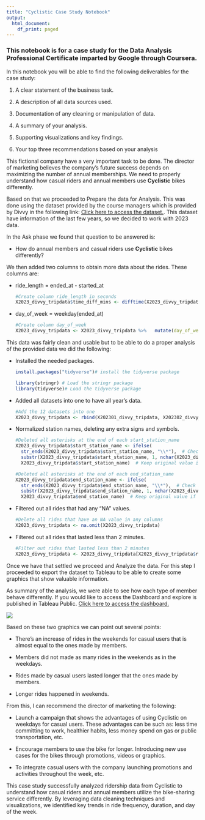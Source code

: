---
title: "Cyclistic Case Study Notebook"
output:
  html_document:
    df_print: paged 
---

### This notebook is for a case study for the **Data Analysis Professional Certificate** imparted by **Google** through **Coursera**.

In this notebook you will be able to find the following deliverables for the case study:

1.  A clear statement of the business task.

2.  A description of all data sources used.

3.  Documentation of any cleaning or manipulation of data.

4.  A summary of your analysis.

5.  Supporting visualizations and key findings.

6.  Your top three recommendations based on your analysis

This fictional company have a very important task to be done. The director of marketing believes the company’s future success depends on maximizing the number of annual memberships. We need to properly understand how casual riders and annual members use **Cyclistic** bikes differently.

Based on that we proceeded to Prepare the data for Analysis. This was done using the dataset provided by the course managers which is provided by Divvy in the following link: [Click here to access the dataset.](https://divvy-tripdata.s3.amazonaws.com/index.html). This dataset have information of the last few years, so we decided to work with 2023 data.

In the Ask phase we found that question to be answered is:

-   How do annual members and casual riders use **Cyclistic** bikes differently?

We then added two columns to obtain more data about the rides. These columns are:

-   ride_length = ended_at - started_at

    ```{r Creating_ride_length_column, eval=FALSE}
    #Create column ride_length in seconds
    X2023_divvy_tripdata$time_diff_mins <- difftime(X2023_divvy_tripdata$ended_at, X2023_divvy_tripdata$started_at, units = "mins") X2023_divvy_tripdata$ride_length <- as.numeric(X2023_divvy_tripdata$time_diff_mins) %% 60 X2023_divvy_tripdata <- select(X2023_divvy_tripdata, -time_diff_mins) X2023_divvy_tripdata$ride_length <- X2023_divvy_tripdata$ride_length * 60
    ```

-   day_of_week = weekday(ended_at)

    ```{r Creating_day_of_week_column, eval=FALSE}
    #Create column day_of_week 
    X2023_divvy_tripdata <- X2023_divvy_tripdata %>%   mutate(day_of_week = weekdays(ended_at))
    ```

This data was fairly clean and usable but to be able to do a proper analysis of the provided data we did the following:

-   Installed the needed packages.

    ```{r Import_Packages, eval=FALSE}
    install.packages("tidyverse")# install the tidyverse package

    library(stringr) # Load the stringr package
    library(tidyverse)# Load the tidyverse package
    ```

-   Added all datasets into one to have all year's data.

    ```{r Merging_Datasets, eval=FALSE}
    #Add the 12 datasets into one 
    X2023_divvy_tripdata <- rbind(X202301_divvy_tripdata, X202302_divvy_tripdata, X202303_divvy_tripdata, X202304_divvy_tripdata, X202305_divvy_tripdata, X202306_divvy_tripdata, X202307_divvy_tripdata, X202308_divvy_tripdata, X202309_divvy_tripdata, X202310_divvy_tripdata, X202311_divvy_tripdata, X202312_divvy_tripdata)
    ```

-   Normalized station names, deleting any extra signs and symbols.

    ```{r Normalizing_Station_Names, eval=FALSE}
    #Deleted all asterisks at the end of each start_station_name
    X2023_divvy_tripdata$start_station_name <- ifelse(
      str_ends(X2023_divvy_tripdata$start_station_name, "\\*"),  # Check if ends with asterisk
      substr(X2023_divvy_tripdata$start_station_name, 1, nchar(X2023_divvy_tripdata$start_station_name) - 1),  # Substring if true
      X2023_divvy_tripdata$start_station_name)  # Keep original value if false

    #Deleted all asterisks at the end of each end_station_name
    X2023_divvy_tripdata$end_station_name <- ifelse(
      str_ends(X2023_divvy_tripdata$end_station_name, "\\*"),  # Check if ends with asterisk 
      substr(X2023_divvy_tripdata$end_station_name, 1, nchar(X2023_divvy_tripdata$end_station_name) - 1),  # Substring if true
      X2023_divvy_tripdata$end_station_name)  # Keep original value if false
    ```

-   Filtered out all rides that had any "NA" values.

    ```{r Handling_NA_Values, eval=FALSE}
    #Delete all rides that have an NA value in any columns 
    X2023_divvy_tripdata <- na.omit(X2023_divvy_tripdata) 
    ```

-   Filtered out all rides that lasted less than 2 minutes.

    ```{r Handling_Short_rides, eval=FALSE}
    #Filter out rides that lasted less than 2 minutes 
    X2023_divvy_tripdata <- X2023_divvy_tripdata[X2023_divvy_tripdata$ride_length >= 120, ]
    ```

Once we have that settled we proceed and Analyze the data. For this step I proceeded to export the dataset to Tableau to be able to create some graphics that show valuable information.

As summary of the analysis, we were able to see how each type of member behave differently. If you would like to access the Dashboard and explore is published in Tableau Public. [Click here to access the dashboard.](https://public.tableau.com/views/CyclisticCaseStudy_17157317913370/Dashboard1?:language=en-US&publish=yes&:sid=&:display_count=n&:origin=viz_share_link)

![](Dashboard 1.png)

Based on these two graphics we can point out several points:

-   There's an increase of rides in the weekends for casual users that is almost equal to the ones made by members.

-   Members did not made as many rides in the weekends as in the weekdays.

-   Rides made by casual users lasted longer that the ones made by members.

-   Longer rides happened in weekends.

From this, I can recommend the director of marketing the following:

-   Launch a campaign that shows the advantages of using Cyclistic on weekdays for casual users. These advantages can be such as: less time committing to work, healthier habits, less money spend on gas or public transportation, etc.

-   Encourage members to use the bike for longer. Introducing new use cases for the bikes through promotions, videos or graphics.

-   To integrate casual users with the company launching promotions and activities throughout the week, etc.

This case study successfully analyzed ridership data from Cyclistic to understand how casual riders and annual members utilize the bike-sharing service differently. By leveraging data cleaning techniques and visualizations, we identified key trends in ride frequency, duration, and day of the week.
